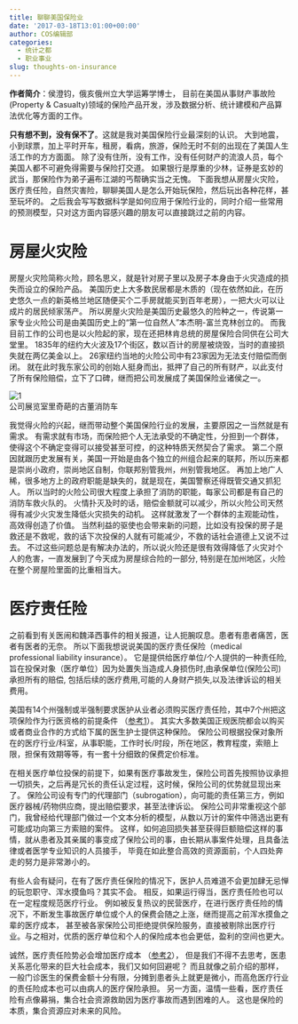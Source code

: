 ```yaml
---
title: 聊聊美国保险业
date: '2017-03-18T13:01:00+00:00'
author: COS编辑部
categories:
  - 统计之都
  - 职业事业
slug: thoughts-on-insurance
---
```



**作者简介**：侯澄钧，俄亥俄州立大学运筹学博士，
目前在美国从事财产事故险(Property &amp; Casualty)领域的保险产品开发，涉及数据分析、统计建模和产品算法优化等方面的工作。

**只有想不到，没有保不了**。这就是我对美国保险行业最深刻的认识。
大到地震，小到球票，加上平时开车，租房，看病，旅游，保险无时不刻的出现在了美国人生活工作的方方面面。
除了没有住所，没有工作，没有任何财产的流浪人员，每个美国人都不可避免得需要与保险打交道。
如果银行是厚重的少林，证券是玄妙的武当，那保险作为弟子遍布江湖的丐帮确实当之无愧。
下面我想从房屋火灾险，医疗责任险，自然灾害险，聊聊美国人是怎么开始玩保险，然后玩出各种花样，甚至玩坏的。
之后我会写写数据科学是如何应用于保险行业的，同时介绍一些常用的预测模型，只对这方面内容感兴趣的朋友可以直接跳过之前的内容。
<!--more-->


# 房屋火灾险
房屋火灾险简称火险，顾名思义，就是针对房子里以及房子本身由于火灾造成的损失而设立的保险产品。
美国历史上大多数民居都是木质的（现在依然如此，在历史悠久一点的新英格兰地区随便买个二手房就能买到百年老房），一把大火可以让成片的居民倾家荡产。
所以房屋火灾险是美国历史最悠久的险种之一，传说第一家专业火险公司是由美国历史上的“第一位自然人”本杰明-富兰克林创立的。
而我目前工作的公司也是以火险起的家，现在还把林肯总统的房屋保险合同供在公司大堂里。
1835年的纽约大火波及17个街区，数以百计的房屋被烧毁，当时的直接损失就在两亿美金以上。
26家纽约当地的火险公司中有23家因为无法支付赔偿而倒闭。
就在此时我东家公司的创始人挺身而出，抵押了自己的所有财产，以此支付了所有保险赔偿，立下了口碑，继而把公司发展成了美国保险业诸侯之一。

![1](https://cos.name/wp-content/uploads/2017/03/IMG_0868.jpg)  
公司展览室里奇葩的古董消防车

我觉得火险的兴起，继而带动整个美国保险行业的发展，主要原因之一当然就是有需求。
有需求就有市场，而保险把个人无法承受的不确定性，分担到一个群体，使得这个不确定变得可以接受甚至可控，的这种特质天然契合了需求。
第二个原因就跟历史发展有关，美国一开始是由各个独立的州组合起来的联邦，所以历来都是崇尚小政府，崇尚地区自制，你联邦别管我州，州别管我地区。
再加上地广人稀，很多地方上的政府职能是缺失的，就是现在，美国警察还得既管交通又抓犯人。
所以当时的火险公司很大程度上承担了消防的职能，每家公司都是有自己的消防车救火队的。
火情扑灭及时的话，赔偿金额就可以减少，所以火险公司天然得有减少火灾发生降低火灾损失的动机。
这样就激发了一个群体的主观能动性，高效得创造了价值。
当然利益的驱使也会带来新的问题，比如没有投保的房子是救还是不救呢，救的话下次投保的人就有可能减少，不救的话社会道德上又说不过去。
不过这些问题总是有解决办法的，所以说火险还是很有效得降低了火灾对个人的危害，一直发展到了今天成为房屋综合险的一部分,
特别是在加州地区，火险在整个房屋险里面的比重相当大。


# 医疗责任险
之前看到有关医闹和魏泽西事件的相关报道，让人扼腕叹息。患者有患者痛苦，医者有医者的无奈。
所以下面我想说说美国的医疗责任保险（medical professional liability insurance）。
它是提供给医疗单位/个人提供的一种责任险,旨在投保对象（医疗单位）因为处置失当造成人身损伤时,由承保单位(保险公司)承担所有的赔偿,
包括后续的医疗费用,可能的人身财产损失,以及法律诉讼的相关费用。

美国有14个州强制或半强制要求医护从业者必须购买医疗责任险，其中7个州把这项保险作为行医资格的前提条件
（[参考1](http://www.ncsl.org/research/financial-services-and-commerce/medical-liability-and-malpractice.aspx)）。
其实大多数美国正规医院都会以购买或者商业合作的方式给下属的医生护士提供这种保险。
保险公司根据投保对象所在的医疗行业/科室，从事职能，工作时长/时段，所在地区，教育程度，索赔上限，担保有效期等等，有一套十分细致的保费定价标准。

在相关医疗单位投保的前提下，如果有医疗事故发生，保险公司首先按照协议承担一切损失，之后再是冗长的责任认定过程，这时候，保险公司的优势就显现出来了。
保险公司设有专门的代理部门（subrogation），向可能的责任第三方，例如医疗器械/药物供应商，提出赔偿要求，甚至法律诉讼。
保险公司非常重视这个部门，我曾经给代理部门做过一个文本分析的模型，从数以万计的案件中筛选出更有可能成功向第三方索赔的案件。
这样，如何追回损失甚至获得巨额赔偿这样的事情，就从患者及其亲属的事变成了保险公司的事，由长期从事案件处理，且具备法律或者医学专业知识的人员接手，
毕竟在如此整合高效的资源面前，个人四处奔走的努力是非常渺小的。

有些人会有疑问，在有了医疗责任保险的情况下，医护人员难道不会更加肆无忌惮的玩忽职守、浑水摸鱼吗？其实不会。
相反，如果运行得当，医疗责任险也可以在一定程度规范医疗行业。
例如被反复热议的民营医疗，在进行医疗责任险的情况下，不断发生事故医疗单位或个人的保费会随之上涨，继而提高之前浑水摸鱼之辈的医疗成本，
甚至被各家保险公司拒绝提供保险服务，直接被剔除出医疗行业。与之相对，优质的医疗单位和个人的保险成本也会更低，盈利的空间也更大。

诚然，医疗责任险势必会增加医疗成本
（[参考2](http://www.hartfordbusiness.com/article/20140428/PRINTEDITION/304249935/hospitals-battle-medical-malpractice-costs)），
但是我们不得不去思考，医患关系恶化带来的巨大社会成本，我们又如何回避呢？
而且就像之前介绍的那样，一般门诊医生的保费金额十分有限，分摊到患者头上就更是微小，而高危医疗行业的责任险成本也可以由病人的医疗保险承担。
另一方面，温情一些看，医疗责任险有点像募捐，集合社会资源救助因为医疗事故而遇到困难的人。
这也是保险的本质，集合资源应对未来的风险。


















